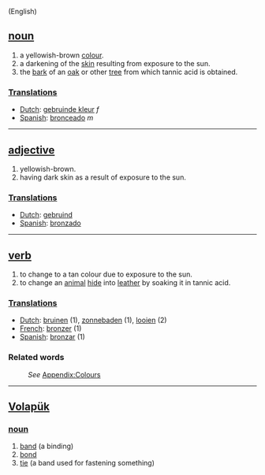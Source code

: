 (English)
== [[noun]] ==
#a yellowish-brown [[color|colour]].
#a darkening of the [[skin]] resulting from exposure to the sun.
#the [[bark]] of an [[oak]] or other [[tree]] from which tannic acid is obtained.

===[[Translation]]s===
*[[Dutch]]: [[gebruinde kleur]] ''f''
*[[Spanish]]: [[bronceado]] ''m''

----

== [[adjective]] ==
#yellowish-brown.
#having dark skin as a result of exposure to the sun.

===[[Translation]]s===
*[[Dutch]]: [[gebruind]]
*[[Spanish]]: [[bronzado]]

----

== [[verb]] ==
#to change to a tan colour due to exposure to the sun.
#to change an [[animal]] [[hide]] into [[leather]] by soaking it in tannic acid.

===[[Translation]]s===
*[[Dutch]]: [[bruinen]] (1), [[zonnebaden]] (1), [[looien]] (2)
*[[French]]: [[bronzer]] (1)
*[[Spanish]]: [[bronzar]] (1)

===Related words===
:''See'' [[Wiktionary_Appendix:Colours|Appendix:Colours]]

----

== [[Volapük]] == 
=== [[noun]] === 
# [[band]] (a binding)
# [[bond]] 
# [[tie]] (a band used for fastening something)